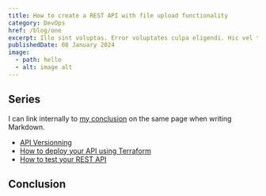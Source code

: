 ```yaml
---
title: How to create a REST API with file upload functionality
category: DevOps
href: /blog/one
excerpt: Illo sint voluptas. Error voluptates culpa eligendi. Hic vel totam vitae, illo. Non aliquid explicabo necessitatibus unde. Sed exercitationem.Illo sint voluptas. Error voluptates culpa eligendi. Hic vel totam vitae, illo. Non aliquid explicabo necessitatibus unde. Sed exercitationem.
publishedDate: 08 January 2024
image:
  - path: hello
  - alt: image alt
---
```


## Series
I can link internally to [my conclusion](#conclusion) on the same page when writing Markdown.
- [API Versionning](linkurl)
- [How to deploy your API using Terraform](linkurl)
- [How to test your REST API](linkurl)

## Conclusion
